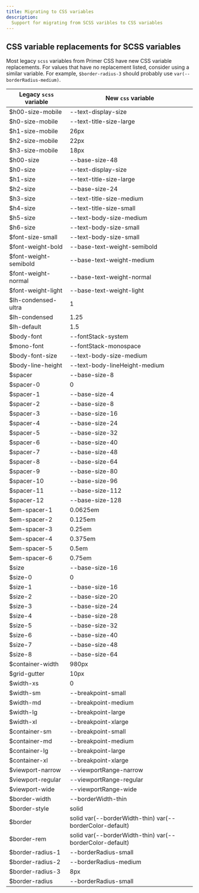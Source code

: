 ```yaml
---
title: Migrating to CSS variables
description:
  Support for migrating from SCSS varibles to CSS variables
---
```


## CSS variable replacements for SCSS variables

Most legacy `scss` variables from Primer CSS have new CSS variable replacements. For values that have no replacement listed, consider using a similar variable. For example, `$border-radius-3` should probably use `var(--borderRadius-medium)`.

| Legacy `scss` variable | New `css` variable |
| -- | -- |
| $h00-size-mobile | --text-display-size |
| $h0-size-mobile | --text-title-size-large |
| $h1-size-mobile | 26px |
| $h2-size-mobile | 22px |
| $h3-size-mobile | 18px |
| $h00-size | --base-size-48 |
| $h0-size | --text-display-size |
| $h1-size | --text-title-size-large |
| $h2-size | --base-size-24 |
| $h3-size | --text-title-size-medium |
| $h4-size | --text-title-size-small |
| $h5-size | --text-body-size-medium |
| $h6-size | --text-body-size-small |
| $font-size-small | --text-body-size-small |
| $font-weight-bold | --base-text-weight-semibold |
| $font-weight-semibold | --base-text-weight-medium |
| $font-weight-normal | --base-text-weight-normal |
| $font-weight-light | --base-text-weight-light |
| $lh-condensed-ultra | 1 |
| $lh-condensed | 1.25 |
| $lh-default | 1.5 |
| $body-font | --fontStack-system |
| $mono-font | --fontStack-monospace |
| $body-font-size | --text-body-size-medium |
| $body-line-height | --text-body-lineHeight-medium |
| $spacer | --base-size-8 |
| $spacer-0 | 0 |
| $spacer-1 | --base-size-4 |
| $spacer-2 | --base-size-8 |
| $spacer-3 | --base-size-16 |
| $spacer-4 | --base-size-24 |
| $spacer-5 | --base-size-32 |
| $spacer-6 | --base-size-40 |
| $spacer-7 | --base-size-48 |
| $spacer-8 | --base-size-64 |
| $spacer-9 | --base-size-80 |
| $spacer-10 | --base-size-96 |
| $spacer-11 | --base-size-112 |
| $spacer-12 | --base-size-128 |
| $em-spacer-1 | 0.0625em |
| $em-spacer-2 | 0.125em |
| $em-spacer-3 | 0.25em |
| $em-spacer-4 | 0.375em |
| $em-spacer-5 | 0.5em |
| $em-spacer-6 | 0.75em |
| $size | --base-size-16 |
| $size-0 | 0 |
| $size-1 | --base-size-16 |
| $size-2 | --base-size-20 |
| $size-3 | --base-size-24 |
| $size-4 | --base-size-28 |
| $size-5 | --base-size-32 |
| $size-6 | --base-size-40 |
| $size-7 | --base-size-48 |
| $size-8 | --base-size-64 |
| $container-width | 980px |
| $grid-gutter | 10px |
| $width-xs | 0 |
| $width-sm | --breakpoint-small |
| $width-md | --breakpoint-medium |
| $width-lg | --breakpoint-large |
| $width-xl | --breakpoint-xlarge |
| $container-sm | --breakpoint-small |
| $container-md | --breakpoint-medium |
| $container-lg | --breakpoint-large |
| $container-xl | --breakpoint-xlarge |
| $viewport-narrow | --viewportRange-narrow |
| $viewport-regular | --viewportRange-regular |
| $viewport-wide | --viewportRange-wide |
| $border-width | --borderWidth-thin |
| $border-style | solid |
| $border | solid var(--borderWidth-thin) var(--borderColor-default) |
| $border-rem | solid var(--borderWidth-thin) var(--borderColor-default) |
| $border-radius-1 | --borderRadius-small |
| $border-radius-2 | --borderRadius-medium |
| $border-radius-3 | 8px |
| $border-radius | --borderRadius-small |
